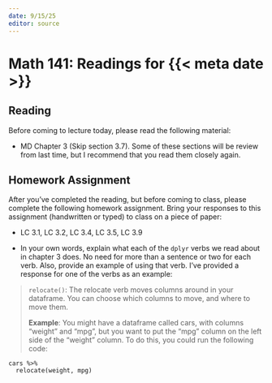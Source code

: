 ```yaml
---
date: 9/15/25
editor: source
---
```


# Math 141: Readings for {{< meta date >}}

## Reading 

Before coming to lecture today, please read the following material: 

-   MD Chapter 3 (Skip section 3.7). Some of these sections will be review from last time, but I recommend that you read them closely again. 

## Homework Assignment

After you've completed the reading, but before coming to class, please complete the following homework assignment. Bring your responses to this assignment (handwritten or typed) to class on a piece of paper: 

-   LC 3.1, LC 3.2, LC 3.4, LC 3.5, LC 3.9

-   In your own words, explain what each of the `dplyr` verbs we read about in chapter 3 does. No need for more than a sentence or two for each verb. Also, provide an example of using that verb. I've provided a response for one of the verbs as an example:

>| `relocate()`: The relocate verb moves columns around in your dataframe. You can choose which columns to move, and where to move them.
**Example**: You might have a dataframe called cars, with columns "weight" and "mpg", but you want to put the "mpg" column on the left side of the "weight" column. To do this, you could run the following code:
```
cars %>%
  relocate(weight, mpg)
```

